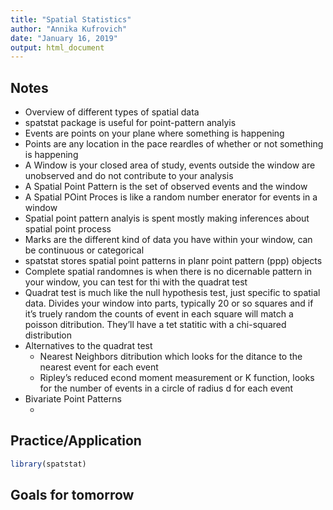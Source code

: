 ```yaml
---
title: "Spatial Statistics"
author: "Annika Kufrovich"
date: "January 16, 2019"
output: html_document
---
```



## Notes 

* Overview of different types of spatial data 
* spatstat package is useful for point-pattern analyis 
* Events are points on your plane where something is happening 
* Points are any location in the pace reardles of whether or not something is happening 
* A Window is your closed area of study, events outside the window are unobserved and do not contribute to your analysis 
* A Spatial Point Pattern is the set of observed events and the window 
* A Spatial POint Proces is like a random number enerator for events in a window 
* Spatial point pattern analyis is spent mostly making inferences about spatial point process 
* Marks are the different kind of data you have within your window, can be continuous or categorical 
* spatstat stores spatial point patterns in planr point pattern (ppp) objects 
* Complete spatial randomnes is when there is no dicernable pattern in your window, you can test for thi with the quadrat test 
* Quadrat test is much like the null hypothesis test, just specific to spatial data. Divides your window into parts, typically 20 or so squares and if it's truely random the counts of event in each square will match a poisson ditribution. They'll have a tet statitic with a chi-squared distribution 
* Alternatives to the quadrat test 
    + Nearest Neighbors ditribution which looks for the ditance to the nearest event for each event 
    + Ripley's reduced econd moment measurement or K function, looks for the number of events in a circle of radius d for each event 
* Bivariate Point Patterns 
    + 

## Practice/Application 

```r
library(spatstat)
```


## Goals for tomorrow 

